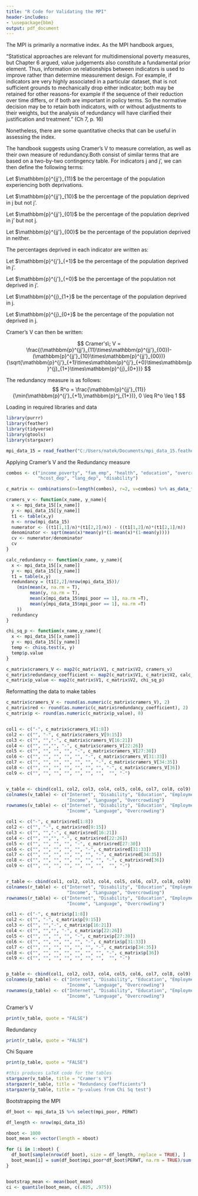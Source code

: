 ```yaml
---
title: "R Code for Validating the MPI"
header-includes:
- \usepackage{bbm}
output: pdf_document
---
```


The MPI is primarily a normative index. As the MPI handbook argues,

"Statistical approaches are relevant for multidimensional poverty measures, but Chapter 6 argued,
value judgements also constitute a fundamental prior element. Thus, information on relationships
between indicators is used to improve rather than determine measurement design. For example, if
indicators are very highly associated in a particular dataset, that is not sufficient grounds to
mechanically drop either indicator; both may be retained for other reasons-for example if the
sequence of their reduction over time differs, or if both are important in policy terms. So the
normative decision may be to retain both indicators, with or without adjustments to their weights,
but the analysis of redundancy will have clarified their justification and treatment." (Ch 7, p. 16)

Nonetheless, there are some quantitative checks that can be useful in assessing the index. 

The handbook suggests using Cramer's V to measure correlation, as well as their own measure of redundancy.Both consist of similar terms that are based on a two-by-two contingency table. For indicators j and j', we can then define the following terms:

Let $\mathbbm{p}^{jj'}_{11}$  be the percentage of the population experiencing both deprivations.

Let $\mathbbm{p}^{jj'}_{10}$  be the percentage of the population deprived in j but not j'.

Let $\mathbbm{p}^{jj'}_{01}$  be the percentage of the population deprived in j' but not j.

Let $\mathbbm{p}^{jj'}_{00}$  be the percentage of the population deprived in neither. 

The percentages deprived in each indicator are written as: 

Let $\mathbbm{p}^{j'}_{+1}$ be the percentage of the population deprived in j'.

Let $\mathbbm{p}^{j'}_{+0}$ be the percentage of the population not deprived in j'.

Let $\mathbbm{p}^{j}_{1+}$  be the percentage of the population deprived in j.

Let $\mathbbm{p}^{j}_{0+}$  be the percentage of the population not deprived in j.


Cramer's V can then be written:

$$
Cramer's\; V = \frac{(\mathbbm{p}^{jj'}_{11}\times\mathbbm{p}^{jj'}_{00})-
(\mathbbm{p}^{jj'}_{10}\times\mathbbm{p}^{jj'}_{00})}
{\sqrt{\mathbbm{p}^{j'}_{+1}\times\mathbbm{p}^{j'}_{+0}\times\mathbbm{p}^{j}_{1+}\times\mathbbm{p}^{j}_{0+}}}
$$

The redundancy measure is as follows:
$$
R^o = \frac{\mathbbm{p}^{jj'}_{11}} {\min(\mathbbm{p}^{j'}_{+1},\mathbbm{p}^j_{1+})}, 0 \leq R^o \leq 1
$$

Loading in required libraries and data
```r
library(purrr)
library(feather)
library(tidyverse)
library(gtools)
library(stargazer)

mpi_data_15 = read_feather("C:/Users/natek/Documents/mpi_data_15.feather")


```

Applying Cramer's V and the Redundancy measure
```r
combos <- c("income_poverty", "fam_emp", "health", "education", "overcrowd", "computer_internet",
            "hcost_dep", "lang_dep", "disability")

c_matrix <- combinations(n=length(combos), r=2, v=combos) %>% as_data_frame()

cramers_v <- function(x_name, y_name){
  x <- mpi_data_15[[x_name]]
  y <- mpi_data_15[[y_name]]
  t1 <- table(x,y)
  n <- nrow(mpi_data_15)
  numerator <- ((t1[1,1]/n)*(t1[2,2]/n)) - ((t1[1,2]/n)*(t1[2,1]/n))
  denominator <- sqrt(mean(x)*mean(y)*(1-mean(x)*(1-mean(y))))
  cv <- numerator/denominator
  cv
}

calc_redundancy <- function(x_name, y_name){
  x <- mpi_data_15[[x_name]]
  y <- mpi_data_15[[y_name]]
  t1 = table(x,y)
  redundancy = (t1[2,2]/nrow(mpi_data_15))/
    (min(mean(x, na.rm = T),
         mean(y, na.rm = T),
         mean(x[mpi_data_15$mpi_poor == 1], na.rm =T),
         mean(y[mpi_data_15$mpi_poor == 1], na.rm =T)
    ))
  redundancy
}

chi_sq_p <- function(x_name,y_name){
  x <- mpi_data_15[[x_name]]
  y <- mpi_data_15[[y_name]]
  temp <- chisq.test(x, y)
  temp$p.value
}

c_matrix$cramers_V <- map2(c_matrix$V1, c_matrix$V2, cramers_v)
c_matrix$redundancy_coefficient <- map2(c_matrix$V1, c_matrix$V2, calc_redundancy)
c_matrix$p_value <- map2(c_matrix$V1, c_matrix$V2, chi_sq_p)

```

Reformatting the data to make tables
```r
c_matrix$cramers_V <- round(as.numeric(c_matrix$cramers_V), 2) 
c_matrix$red <- round(as.numeric(c_matrix$redundancy_coefficient), 2) 
c_matrix$p <- round(as.numeric(c_matrix$p_value), 8) 


col1 <- c("-", c_matrix$cramers_V[1:8])
col2 <- c("", "-", c_matrix$cramers_V[9:15])
col3 <- c("", "","-", c_matrix$cramers_V[16:21])
col4 <- c("", "","", "-", c_matrix$cramers_V[22:26])
col5 <- c("", "", "", "", "-", c_matrix$cramers_V[27:30])
col6 <- c("", "", "", "", "", "-", c_matrix$cramers_V[31:33])
col7 <- c("", "", "", "", "", "", "-", c_matrix$cramers_V[34:35])
col8 <- c("", "", "", "", "", "", "", "-", c_matrix$cramers_V[36])
col9 <- c("", "", "", "", "", "", "",  "", "-")


v_table <- cbind(col1, col2, col3, col4, col5, col6, col7, col8, col9)
colnames(v_table) <- c("Internet", "Disability", "Education", "Employment", "Housing", "Health", 
                       "Income", "Language", "Overcrowding")
rownames(v_table) <- c("Internet", "Disability", "Education", "Employment", "Housing", "Health", 
                       "Income", "Language", "Overcrowding")

col1 <- c("-", c_matrix$red[1:8])
col2 <- c("", "-", c_matrix$red[9:15])
col3 <- c("", "","-", c_matrix$red[16:21])
col4 <- c("", "","", "-", c_matrix$red[22:26])
col5 <- c("", "", "", "", "-", c_matrix$red[27:30])
col6 <- c("", "", "", "", "", "-", c_matrix$red[31:33])
col7 <- c("", "", "", "", "", "", "-", c_matrix$red[34:35])
col8 <- c("", "", "", "", "", "", "", "-", c_matrix$red[36])
col9 <- c("", "", "", "", "", "", "",  "", "-")


r_table <- cbind(col1, col2, col3, col4, col5, col6, col7, col8, col9)
colnames(r_table) <- c("Internet", "Disability", "Education", "Employment", "Housing", "Health", 
                       "Income", "Language", "Overcrowding")
rownames(r_table) <- c("Internet", "Disability", "Education", "Employment", "Housing", "Health", 
                       "Income", "Language", "Overcrowding")

col1 <- c("-", c_matrix$p[1:8])
col2 <- c("", "-", c_matrix$p[9:15])
col3 <- c("", "","-", c_matrix$p[16:21])
col4 <- c("", "","", "-", c_matrix$p[22:26])
col5 <- c("", "", "", "", "-", c_matrix$p[27:30])
col6 <- c("", "", "", "", "", "-", c_matrix$p[31:33])
col7 <- c("", "", "", "", "", "", "-", c_matrix$p[34:35])
col8 <- c("", "", "", "", "", "", "", "-", c_matrix$p[36])
col9 <- c("", "", "", "", "", "", "",  "", "-")


p_table <- cbind(col1, col2, col3, col4, col5, col6, col7, col8, col9)
colnames(p_table) <- c("Internet", "Disability", "Education", "Employment", "Housing", "Health", 
                       "Income", "Language", "Overcrowding")
rownames(p_table) <- c("Internet", "Disability", "Education", "Employment", "Housing", "Health", 
                       "Income", "Language", "Overcrowding")


```

Cramer's V
```r
print(v_table, quote = "FALSE")
```

Redundancy
```r
print(r_table, quote = "FALSE")
```

Chi Square
```r
print(p_table, quote = "FALSE")
```

```r
#this produces LaTeX code for the tables
stargazer(v_table, title = "Cramer's V")
stargazer(r_table, title = "Redundancy Coefficients")
stargazer(p_table, title = "p-values from Chi Sq test")

```


Bootstrapping the MPI
```r
df_boot <- mpi_data_15 %>% select(mpi_poor, PERWT)

df_length <- nrow(mpi_data_15)

nboot <- 1000
boot_mean <- vector(length = nboot)

for (i in 1:nboot) {
  df_boot[sample(nrow(df_boot), size = df_length, replace = TRUE), ]
  boot_mean[i] = sum(df_boot$mpi_poor*df_boot$PERWT, na.rm = TRUE)/sum(df_boot$PERWT)
}


bootstrap_mean <- mean(boot_mean)
ci <- quantile(boot_mean, c(.025, .975))
```

